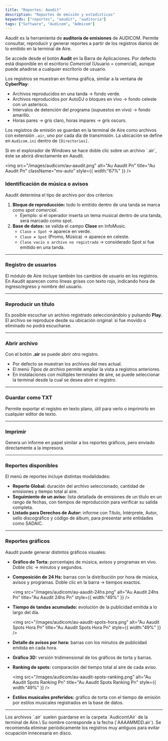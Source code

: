 ```yaml
---
title: "Reportes: Aaudit"
description: "Reportes de emisión y estadisticas"
keywords: ["reportes", "aaudit", "auditoria"]
tags: ["Software", "Audicom", "Admicom"]
---
```


Aaudit es la herramienta de **auditoría de emisiones** de AUDICOM. Permite consultar, reproducir y generar reportes a partir de los registros diarios de lo emitido en la terminal de Aire.

Se accede desde el botón **Audit** en la Barra de Aplicaciones. Por defecto está disponible en el escritorio _Comercial_ (Usuario = comercial), aunque puede añadirse a cualquier escritorio de usuario.

Los registros se muestran en forma gráfica, similar a la ventana de **CyberPlay**:

- Archivos reproducidos en una tanda → fondo verde.
- Archivos reproducidos por AutoDJ o bloques en vivo → fondo celeste con un asterisco.
- Intervalos de detención del programa (supuestos en vivo) → fondo amarillo.
- Horas pares → gris claro, horas impares → gris oscuro.

Los registros de emisión se guardan en la terminal de Aire como archivos con extensión `.air`, uno por cada día de transmisión. La ubicación se define en `Audicom.ini` dentro de `[Directories]`.

<Note>
  Si en el explorador de Windows se hace doble clic sobre un archivo `.air`, éste se abrirá directamente en Aaudit.
</Note>

<img
  src="/images/audicom/au-aaudit.png"
  alt="Au Aaudit Pn"
  title="Au Aaudit Pn"
  className="mx-auto"
  style={{ width:"67%" }}
/>

### Identificación de música o avisos

Aaudit determina el tipo de archivo por dos criterios:

1. **Bloque de reproducción:** todo lo emitido dentro de una tanda se marca como _spot comercial_.
   - Ejemplo: si el operador inserta un tema musical dentro de una tanda, será marcado como spot.
2. **Base de datos:** se valida el campo **Clase** en InfoMusic.
   - `Clase = Spot` → aparece en verde.
   - `Clase ≠ Spot` (Promo, Música) → aparece en celeste.
   - `Clase vacío o archivo no registrado` → considerado Spot si fue emitido en una tanda.

---

### Registro de usuarios

El módulo de Aire incluye también los cambios de usuario en los registros.\
En Aaudit aparecen como líneas grises con texto rojo, indicando hora de ingreso/egreso y nombre del usuario.

---

### Reproducir un título

Es posible escuchar un archivo registrado seleccionándolo y pulsando **Play**.\
El archivo se reproduce desde su ubicación original: si fue movido o eliminado no podrá escucharse.

---

### Abrir archivo

Con el botón **.air** se puede abrir otro registro.

- Por defecto se muestran los archivos del mes actual.
- El menú _Tipos de archivo_ permite ampliar la vista a registros anteriores.
- En instalaciones con múltiples terminales de aire, se puede seleccionar la terminal desde la cual se desea abrir el registro.

---

### Guardar como TXT

Permite exportar el registro en texto plano, útil para verlo o imprimirlo en cualquier editor de texto.

---

### Imprimir

Genera un informe en papel similar a los reportes gráficos, pero enviado directamente a la impresora.

---

### Reportes disponibles

El menú de reportes incluye distintas modalidades:

- **Reporte Global:** duración del archivo seleccionado, cantidad de emisiones y tiempo total al aire.
- **Seguimiento de un aviso:** lista detallada de emisiones de un título en un rango de fechas, con tiempos de reproducción para verificar su salida completa.
- **Listado para Derechos de Autor:** informe con Título, Intérprete, Autor, sello discográfico y código de álbum, para presentar ante entidades como SADAIC.

---

### Reportes gráficos

Aaudit puede generar distintos gráficos visuales:

- **Gráfico de Torta:** porcentajes de música, avisos y programas en vivo. Doble clic → minutos y segundos.
- **Composición de 24 Hs:** barras con la distribución por hora de música, avisos y programas. Doble clic en la barra → tiempos exactos.

  <img
    src="/images/audicom/au-aaudit-24hs.png"
    alt="Au Aaudit 24hs Pn"
    title="Au Aaudit 24hs Pn"
    style={{ width:"49%" }}
  />
- **Tiempo de tandas acumulado:** evolución de la publicidad emitida a lo largo del día.

  <img
    src="/images/audicom/au-aaudit-spots-hora.png"
    alt="Au Aaudit Spots Hora Pn"
    title="Au Aaudit Spots Hora Pn"
    style={{ width:"49%" }}
  />
- **Detalle de avisos por hora:** barras con los minutos de publicidad emitida en cada hora.
- **Gráfico 3D:** versión tridimensional de los gráficos de torta y barras.
- **Ranking de spots:** comparación del tiempo total al aire de cada aviso.

  <img
    src="/images/audicom/au-aaudit-spots-ranking.png"
    alt="Au Aaudit Spots Ranking Pn"
    title="Au Aaudit Spots Ranking Pn"
    style={{ width:"49%" }}
  />
- **Estilos musicales preferidos:** gráfico de torta con el tiempo de emisión por estilos musicales registrados en la base de datos.

---

<Warning>
  Los archivos `.air` suelen guardarse en la carpeta `Audicom\Air` de la terminal de Aire.\
  Su nombre corresponde a la fecha (`AAAAMMDD.air`). Se recomienda eliminar periódicamente los registros muy antiguos para evitar ocupación innecesaria en disco.
</Warning>